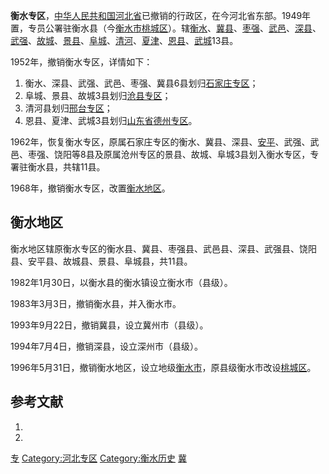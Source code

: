 {{Infobox Former Subdivision
|native_name = 
|conventional_long_name =河北省衡水专区
|common_name=衡水
|subdivision = [[专区|专区]]
|nation = {{PRC}}[[河北省|河北省]]
|year_start = 1949年
|event_start = 
|date_start = 
|year_end = 1968年
|event_end = 
|date_end = 
|p1 = 河北省 (中华民国)
|flag_p1 = Flag_of_the_Republic_of_China.svg
|s1 = 衡水地区
|flag_s1 = Flag of the People's Republic of China.svg
|image_flag = 
|image_coat = 
|image_map = 
|image_map_caption = 
|capital = [[桃城区|衡水县]]
|common_languages       =
|stat_year1             = 
|stat_area1             = 
|stat_pop1              = 
}}
'''衡水专区'''，[[中华人民共和国|中华人民共和国]][[河北省|河北省]]已撤销的行政区，在今河北省东部。1949年置，专员公署驻衡水县（今[[衡水市|衡水市]][[桃城区|桃城区]]）。辖[[衡水县|衡水]]、[[冀县|冀县]]、[[枣强县|枣强]]、[[武邑县|武邑]]、[[深县|深县]]、[[武强县|武强]]、[[故城县|故城]]、[[景县|景县]]、[[阜城县|阜城]]、[[清河县|清河]]、[[夏津县|夏津]]、[[恩县|恩县]]、[[武城县|武城]]13县。

1952年，撤销衡水专区，详情如下：
#衡水、深县、武强、武邑、枣强、冀县6县划归[[石家庄专区|石家庄专区]]；
#阜城、景县、故城3县划归[[沧县专区|沧县专区]]；
#清河县划归[[邢台专区|邢台专区]]；
#恩县、夏津、武城3县划归[[山东省|山东省]][[德州专区|德州专区]]。

1962年，恢复衡水专区，原属石家庄专区的衡水、冀县、深县、[[安平县|安平]]、武强、武邑、枣强、饶阳等8县及原属沧州专区的景县、故城、阜城3县划入衡水专区，专署驻衡水县，共辖11县。

1968年，撤销衡水专区，改置[[衡水地区|衡水地区]]。

== 衡水地区 ==
衡水地区辖原衡水专区的衡水县、冀县、枣强县、武邑县、深县、武强县、饶阳县、安平县、故城县、景县、阜城县，共11县。

1982年1月30日，以衡水县的衡水镇设立衡水市（县级）。

1983年3月3日，撤销衡水县，并入衡水市。

1993年9月22日，撤销冀县，设立冀州市（县级）。

1994年7月4日，撤销深县，设立深州市（县级）。

1996年5月31日，撤销衡水地区，设立地级[[衡水市|衡水市]]，原县级衡水市改设[[桃城区|桃城区]]。

== 参考文献 ==
{{Wikisource|国务院关于同意河北省撤销衡水地区设立地级衡水市的批复}}
{{reflist}}
# {{Cite book | author = 戴均良等 | title = 《中国古今地名大词典》 | location = 上海 | publisher = 上海辞书出版社 | date = 2005 | language = zh-hans }}
# {{Cite book | author = 史为乐 | title = 《中华人民共和国政区沿革（1949-2002）》 | location = 北京 | publisher = 人民出版社 | date = 2006 | language = zh-hans }}
{{河北省历史二级政区}}
[[Category:河北省已撤消的行政区|专]]
[[Category:河北专区|Category:河北专区]]
[[Category:衡水历史|Category:衡水历史]]
[[Category:专区|冀]]
